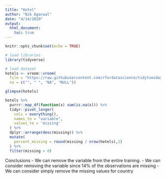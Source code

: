 ```yaml
---
title: "Hotel"
author: "Nik Agarwal"
date: "4/14/2020"
output:
  html_document:
    toc: true
---
```


```r
knitr::opts_chunk$set(echo = TRUE)

# load libraries
library(tidyverse)

# load dataset
hotels <- vroom::vroom(
  file = "https://raw.githubusercontent.com/rfordatascience/tidytuesday/master/data/2020/2020-02-11/hotels.csv",
  na = c("", " ", "NA", "NULL"))
```


```r
glimpse(hotels)
```


```r
hotels %>%
  purrr::map_df(function(x) sum(is.na(x))) %>%
  tidyr::pivot_longer(
    cols = everything(),
    names_to = "variable",
    values_to = 'missing'
  ) %>%
  dplyr::arrange(desc(missing)) %>%
  mutate(
    percent_missing = round(missing / nrow(hotels),2)
  ) %>%
  filter(missing > 0)
```

Conclusions
- We can remove the variable <company> from the entire training.
- We can consider removing the variable <agent> since 14% of the observations are missing
- We can consider simply remove the missing values for country
